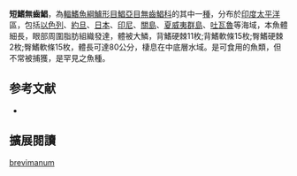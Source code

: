 {{Speciesbox
| image = 
| image_width = 250px
| status = NE
| status_system = IUCN3.1
| genus = Ariomma
| species = brevimanum
| authority = [[Klunzinger|Klunzinger]], 1884
| synonyms = *''Ariomma brevimanus''<br /><small>Klunzinger, 1884</small>
*''Ariomma evermanni''<br /><small>Jordan & Snyder, 1907</small>
*''Cubiceps brevimanus''<br /><small>Klunzinger, 1884</small>
*''Cubiceps evermanni''<br /><small>Jordan & Snyder, 1907</small>
}}

'''短鰭無齒鯧'''，為[[輻鰭魚綱|輻鰭魚綱]][[鱸形目|鱸形目]][[鯧亞目|鯧亞目]][[無齒鯧科|無齒鯧科]]的其中一[[種|種]]，分布於[[印度|印度]][[太平洋|太平洋]]區，包括[[以色列|以色列]]、[[約旦|約旦]]、[[日本|日本]]、[[印尼|印尼]]、[[關島|關島]]、[[夏威夷群島|夏威夷群島]]、[[吐瓦魯|吐瓦魯]]等海域，本魚體細長，眼部周圍脂肪組織發達，體被大鱗，背鰭硬棘11枚;背鰭軟條15枚;臀鰭硬棘2枚;臀鰭軟條15枚，體長可達80公分，棲息在中底層水域。是可食用的魚類，但不常被捕獲，是罕見之魚種。

== 参考文献 ==
{{reflist}}
*{{FishBase_species|genus=Ariomma|species=brevimanum|year=2012|month=7}}

== 擴展閱讀 == 
{{refbegin}}
{{wikispecies-inline|Ariomma brevimanum|短鰭無齒鯧}}
{{refend}}
{{Taxonbar|from=Q5715435}}

[[Category:無齒鯧屬|brevimanum]]


{{鱸形目小作品}}
